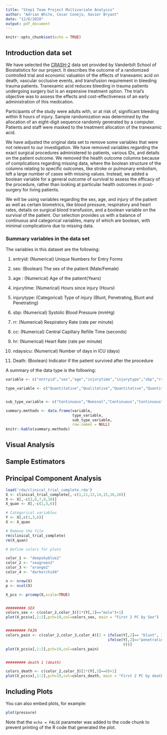 ```yaml
---
title: "Step1 Team Project Multivariate Analysis"
author: "Adrian White, Cesar Conejo, Xavier Bryant"
date: "12/6/2020"
output: pdf_document
---
```


```r
knitr::opts_chunk$set(echo = TRUE)
```


## Introduction data set

We have selected the [CRASH-2](http://biostat.mc.vanderbilt.edu/wiki/pub/Main/DataSets/crash2.html) data set provided by Vanderbilt School of Biostatistics for our project. It describes the outcome of a randomized controlled trial and economic valuation of the effects of tranexamic acid on death, vascular occlusive events, and transfusion requirement in bleeding trauma patients. Tranexamic acid reduces bleeding in trauma patients undergoing surgery but is an expensive treatment option. The trial's objective was to assess the effects and cost-effectiveness of an early administration of this medication. 

Participants of the study were adults with, or at risk of, significant bleeding within 8 hours of injury. Sample randomization was determined by the allocation of an eight-digit sequence randomly generated by a computer. Patients and staff were masked to the treatment allocation of the tranexamic acid.

We have adjusted the original data set to remove some variables that were not relevant to our investigation. We have removed variables regarding the exact surgical procedures administered to patients, various IDs, and details on the patient outcome. We removed the health outcome columns because of complications regarding missing data, where the boolean structure of the columns relating to specific outcomes, like stroke or pulmonary embolism, left a large number of cases with missing values. Instead, we added a boolean variable for a general outcome of survival to assess the efficacy of the procedure, rather than looking at particular health outcomes in post-surgery for living patients. 

We will be using variables regarding the sex, age, and injury of the patient as well as certain biometrics, like blood pressure, respiratory and heart rates, details on surgical blood transfusion, and a boolean variable on the survival of the patient. Our selection provides us with a balance of continuous and categorical variables, many of which are boolean, with minimal complications due to missing data.

### Summary variables in the data set

The variables in this dataset are the following:

1. entryid: (Numerical) Unique Numbers for Entry Forms

2. sex: (Boolean) The sex of the patient (Male/Female)

3. age : (Numerical) Age of the patient(Years)

4. injurytime: (Numerical) Hours since injury (Hours)

5. injurytype:	(Categorical) Type of injury {Blunt, Penetrating, Blunt and Penetrating}

6. sbp: (Numerical) Systolic Blood Pressure (mmHg)

7. rr: (Numerical) Respiratory Rate (rate per minute)

8. cc: (Numerical) Central Capillary Refille Time (seconds)

9. hr: (Numerical) Heart Rate (rate per minute)

10. ndaysicu: (Numerical) Number of days in ICU (days)

11. Death: (Boolean) Indicator if the patient survived after the procedure


A summary of the data type is the following:

```r
variable <- c("entryid","sex","age","injurytime","injurytype","sbp","rr","cc","hr","ndaysicu","death")

type_variable <- c("Quantitative","Qualitative","Quantitative","Quantitative","Qualitative","Quantitative","Quantitative","Quantitative","Quantitative","Quantitative","Qualitative")


sub_type_variable <- c("Continuous","Nominal","Continuous","Continuous","Nominal","Continuous","Continuous","Continuous","Continuous","Discrete","Nominal")

summary.methods <- data.frame(variable,
                              type_variable,
                              sub_type_variable,
                              row.names = NULL)
knitr::kable(summary.methods)
```


## Visual Analysis

## Sample Estimators


## Principal Component Analysis

```r
load('rda/clinical_trial_complete.rda')
X <- clinical_trial_complete[,-c(1,11,13,14,15,16,18)]
X <- X[,-c(3,6,7,9,10)]
X_quan <- X[,-c(1,3,6)]

# Categorical variables
Y <- X[,c(1,3,6)]
X <- X_quan

# Remove the file
rm(clinical_trial_complete)
rm(X_quan)

# Define colors for plots

color_1 <- "deepskyblue2"
color_2 <- "seagreen2"
color_3 <- "orange2"
color_4 <- "darkorchid4"

n <- nrow(X)
p <- ncol(X)

X_pcs <- prcomp(X,scale=TRUE)


######### SEX
colors_sex <- c(color_2,color_3)[1*(Y[,1]=="male")+1]
plot(X_pcs$x[,1:2],pch=19,col=colors_sex, main = "First 2 PC by Sex")


######### PAIN
colors_pain <- c(color_2,color_3,color_4)[1 + ifelse(Y[,2]== "blunt", 1,
                                              ifelse(Y[,2]=="penetrating",2,
                                                     0))]
plot(X_pcs$x[,1:2],pch=19,col=colors_pain)


######### death 1 (death)

colors_death <- c(color_2,color_3)[1*(Y[,3]==0)+1]
plot(X_pcs$x[,1:2],pch=19,col=colors_death, main = "First 2 PC by death")

```

## Including Plots

You can also embed plots, for example:

```r
plot(pressure)
```

Note that the `echo = FALSE` parameter was added to the code chunk to prevent printing of the R code that generated the plot.
